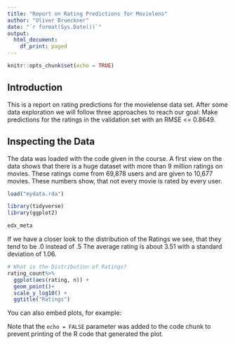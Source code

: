```yaml
---
title: "Report on Rating Predictions for Movielens"
author: "Oliver Brueckner"
date: "`r format(Sys.Date())`"
output:
  html_document:
    df_print: paged
---
```


```r
knitr::opts_chunk$set(echo = TRUE)
```

## Introduction

This is a report on rating predictions for the movielense data set. After some data exploration we will follow three approaches to reach our goal: Make predictions for the ratings in the validation set with an RMSE <= 0.8649.

## Inspecting the Data

The data was loaded with the code given in the course. A first view on the data shows that there is a huge dataset with more than 9 million ratings on movies. These ratings come from 69,878 users and are given to 10,677 movies. These numbers show, that not every movie is rated by every user. 

```r
load("mydata.rda")
```

```r
library(tidyverse)
library(ggplot2)
```


```r
edx_meta
```

If we have a closer look to the distribution of the Ratings we see, that they tend to be .0 instead of .5 The average rating is about 3.51 with a standard deviation of 1.06.

```r
# What is the Distribution of Ratings?
rating_count%>%
  ggplot(aes(rating, n)) + 
  geom_point()+
  scale_y_log10() +
  ggtitle("Ratings")
```






You can also embed plots, for example:

Note that the `echo = FALSE` parameter was added to the code chunk to prevent printing of the R code that generated the plot.
